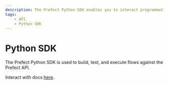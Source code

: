 ```yaml
---
description: The Prefect Python SDK enables you to interact programmatically with Prefect's API
tags:
    - API
    - Python SDK
---
```


# Python SDK

The Prefect Python SDK is used to build, test, and execute flows against the Prefect API.

Interact with docs [here](https://prefect-python-sdk-docs.netlify.app/).
